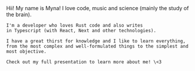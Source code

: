 <div style={{textAlign: "center"}}>
    Hii! My name is Myna! I love code, music and science (mainly the study of the brain).

    I'm a developer who loves Rust code and also writes
    in Typescript (with React, Next and other technologies).

    I have a great thirst for knowledge and I like to learn everything,
    from the most complex and well-formulated things to the simplest and most objective.

    Check out my full presentation to learn more about me! \<3
</div>